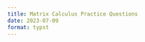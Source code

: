 ```yaml
---
title: Matrix Calculus Practice Questions
date: 2023-07-09
format: typst
---
```


```{=typst}
Questions compiled by #link("https://forbo7.github.io/about.html", [#underline[Salman Naqvi]]).
All question in this paper are based of the #link("https://explained.ai/matrix-calculus/#notation", [#underline[The Matrix Calculus You Need For Deep Learning]]) paper by #link("https://www.linkedin.com/in/terence-parr/", [#underline[Terence Parr]]) and #link("https://www.fast.ai/about.html#jeremy-howard", [#underline[Jeremy Howard]]).
Do let me know of any corrections.
#outline(title: none, target: heading.where(level: 2), )
== Questions
#let arr(var) = {$upright(arrow(#var))$}
#let partial(out, inp) = {$(diff out)/(diff inp)$}
#let derive(out, inp) = {$(dif out)/(dif inp)$}
#let dotp(v1, v2) = {$arr(v1) dot arr(v2)$}
#set math.vec(delim: "[")
#set math.mat(delim: "[")
#set enum(numbering: "1.a.i.")
#par(leading: 0.7cm, justify: true)[
+ #link(<a1>)[Find $derive(, x) 9(x+x^2)$.] <q1>
+ #link(<a2>)[$f(x, y) = 3x^2 y$. Find $nabla f(x, y)$.] <q2>
+ #link(<a3>)[$f(x, y) = 3x^2 y$ and $g(x, y) = 2x + y^8$.] <q3>
  + Find the Jacobian containing $nabla f(x, y)$ and $nabla g(x, y)$ in numerator layout.
  + Find the Jacobian containing $nabla f(x, y)$ and $nabla g(x, y)$ in denominator layout.
+ Let $arr(y) = arr(f)(arr(x)) = f_i (x_i) = x_i$. Show that $partial(arr(y), arr(x)) = I$. <q4>
+ $arr(y) = arr(f)(arr(w)) circle arr(g)(arr(x)) = f_i (w_i) circle g_i (x_i)$. Prove the following identities. <q5>
  + If $arr(y) = arr(f)(arr(w)) plus.circle arr(g)(arr(w))$,
    + show that $partial((arr(w) plus.circle arr(x)), arr(w)) = I$.
    + show that $partial((arr(w) plus.circle arr(x)), arr(x)) = I$.
  + If $arr(y) = arr(f)(arr(w)) minus.circle arr(g)(arr(w))$,
    + show that $partial((arr(w) minus.circle arr(x)), arr(w)) = I$.
    + show that $partial((arr(w) minus.circle arr(x)), arr(x)) = -I$.
  + If $arr(y) = arr(f)(arr(w)) times.circle arr(g)(arr(w))$,
    + show that $partial((arr(w) times.circle arr(x)), arr(w)) = "diag"(arr(x))$.
    + show that $partial((arr(w) times.circle arr(x)), arr(x)) = "diag"(arr(w))$.
  + If $arr(y) = arr(f)(arr(w)) \u{2298} arr(g)(arr(w))$,
    + show that $partial((arr(w) \u{2298} arr(x)), arr(w)) = I$.
    + show that $partial((arr(w) \u{2298} arr(x)), arr(x)) = I$.
+ $arr(y) = arr(f)(arr(x)) circle arr(g)(z) = arr(x) circle arrow(1)z$. Prove the following identities once with matricies and once with a general form of the equation. <q6>
  + $partial((arr(x) plus.circle z), arr(x)) = I$
  + $partial((arr(x) plus.circle z), z) = arrow(1)$
  + $partial((arr(x) times.circle z), arr(x)) = I z$
  + $partial((arr(x) times.circle z), z) = arr(x)$
+ $y = "sum"(arr(f)(arr(x))) = sum^n_(i=1) f_i (arr(x))$, where $f_i (arr(x)) ≠ x_i$. Show that $partial(y, arr(x)) = mat(sum_i partial(f_i(arr(x)), x_1), sum_i partial(f_i(arr(x)), x_2), dots.c, sum_i partial(f_i(arr(x)), x_n))$. <q7>
+ $y = "sum"(arr(x))$. Show that $nabla y = arrow(1)^T$. <q8>
+ $y = "sum"(arr(x)z)$. <q9>
  + Show that $partial(y, arr(x)) = arrow(1)^T z$.
  + Show that $partial(y, z) = "sum"(arr(x))$.
+ #link(<a10>)[Find $derive(, x) sin(x^2)$.] <q10>
+ #link(<a11>)[$y = ln(sin^2(x^3))$. Find $derive(y, x)$.] <q11>
+ #link(<a12>)[$y = f(x) = x + x^2$. Solve for $derive(y, x)$ using total derivatives.] <q12>
+  #link(<a13>)[Show that $partial(f(x_1, u_1, ..., u_n), x) = partial(f, x) + sum^n_(i=1) partial(f, u_i) partial(u_i, x)$, where $u_1, u_2, ..., u_n$ are all functions of $x$.] <q13>
  + Further simplify $partial(f, x) + sum^n_(i=1) partial(f, u_i) partial(u_i, x)$ to $sum^(n+1)_(i=1) partial(f, u_i) partial(u_i, x)$.
+ #link(<a14>)[$f(x) = sin(x + x^2)$. Solve for $partial(f(x), x)$.] <q14>
+ #link(<a15>)[$y = x dot x^2$. Solve for $derive(y, x)$ using total derivatives.] <q15>
+ $arr(y) = arr(f)(x) = vec(y_1(x), y_2(x)) = vec(f_1(x), f_2(x)) = vec(ln(x^2), sin(3x))$. Find $partial(arr(y), x)$. <q16>
+ #link(<a17>)[$arr(y) = arr(f)(arr(g)(x))$. Show that $partial(arr(y), x) = partial(arr(f), arr(g)) partial(arr(g), x)$.] <q17>
+ $arr(y) = arr(f)(arr(g)(arr(x)))$, where $f_i (arr(x)) = g_i (arr(x)) = x_i$. <q18>
  + Show that $partial(arr(f), arr(g)) = "diag"(partial(f_i, g_i))$.
  + Show that $partial(arr(g), arr(x)) = "diag"(partial(g_i, x_i))$.
  + Show that $partial(, arr(x))arr(f)(arr(g)(arr(x))) = "diag"(partial(f_i, g_i) partial(g_i, x_i))$
+ #link(<a19>)[$y = "max"(0, arr(w) dot arr(x) + b)$.] <q19>
  + Find $partial((arr(w) times.circle arr(x)), arr(w))$.
  + Now find $partial("sum"(arr(u)), arr(u))$, where $arr(u) = vec(u_1, u_2, dots.v, u_n)$.
  + Therefore, find 
    + $partial((arr(w) dot arr(x) + b), arr(w))$.
    + $partial((arr(w) dot arr(x) + b), b)$.
  + Let $z = arr(w) dot arr(x) + b, therefore y = "max"(0, z)$. Find $partial(y, z)$.
  + Finally, find
    + $partial(y, arr(w))$.
    + $partial(y, b)$.
+ #link(<a20>)[The MSE (Mean Squared Error) for two values is given by $((hat(y)-y)^2)/2$, where $y$ denotes a prediction and $hat(y)$ denotes the corresponding target. ] <q20>
  +  If we have multiple data samples that are stored in another vector, $arr(X) = mat(arr(x)_1, arr(x)_2, dots.c, arr(x)_n)^T$, and the targets for each sample are stored in $arr(y) = mat(y_1, y_2, dots.c, y_n)^T$, and that a prediction is given by $"max"(arr(w) dot arr(x)_i + b)$, show that the MSE simplifies to $1/N sum^N_(i=1) (y_i - "max"(0, arr(w) dot arr(x)_i + b))^2$, where $N = |X|$.
  + Find $partial((arr(w) dot arr(x)_i + b), arr(w))$.
  + Find $partial("max"(arr(w) dot arr(x)_i + b), arr(w))$.
  + Find $partial((y_i - "max"(arr(w) dot arr(x)_i + b)), arr(w))$.
  + Find $partial((y_i - "max"(arr(w) dot arr(x)_i + b)), arr(w))^2$.
  + Finally, find $partial("MSE", arr(w)) = partial(, arr(w)) (1/N sum^N_(i=1) (y_i - "max"(0, arr(w) dot arr(x)_i + b))^2)$. Simplify the answer by letting $e_i = arr(w) dot arr(x)_i + b - y_i$.
  + Similarly, solve for $partial("MSE", b)$ and simplify with $e_i$.
  + Instead of finding the partial derivative with respect to $arr(w)$ and $b$ separately, we can let $hat(upright(w)) = mat(arr(w)^T, b)^T$ and let $hat(upright(x))_i = mat(arr(x)^T_i, 1)$, and instead solve for $partial("MSE", hat(upright(w)))$. Solve for $partial("MSE", hat(upright(w)))$ and simplify by letting $e_i = hat(upright(w)) dot hat(upright(x))_i - y$.
]
\
\
\
\
\
\
\
\
\
\
\
\
\
\
\
\
\
\
\
\
\
\
\
\
\
\
\
== Answers <ans>
#par(leading: 1cm)[
  + #link(<q1>)[$derive(, x)9(x+x^2) = 9+18x$] <a1>
  + #link(<q2>)[$nabla f(x, y) = vec(6 x y, 3x^2)$] <a2>
  + #link(<q3>)[#sym.space #sym.space #sym.space]<a3>
    + $J = mat(6 x y, 3 x^2; 2, 8y^7)$
    + $J = mat(6 x y, 2; 3 x^2, 8y^7)$
  10. #link(<q10>)[$derive(, x) sin(x^2) = 2x cos(x^2)$] <a10>
  + #link(<q11>)[$derive(y, x) = (6x^2 cos(x^3))/sin(x^3)$] <a11>
  + #link(<q12>)[$derive(y, x) = 1+2x$] <a12>
  + #link(<q13>)[#sym.space #sym.space #sym.space]<a13>
    + Let $x = u_(n+1)$. Then $partial(f(u_1, ..., u_(n+1)), x) = sum^(n+1)_(i=1) partial(f, u_i) partial(u_i, x)$.
  + #link(<q14>)[$derive(f(x), x) = cos(x + x^2)(1+2x)$] <a14>
  + #link(<q15>)[$derive(y, x) = 3x^2$] <a15>
  17. #link(<q17>)[$derive(arr(y), x) = vec(2/x, 3cos(3x))$] <a17>
  #enum(start: 19, 
  [ #link(<q19>)[#sym.space #sym.space #sym.space]<a19>
    + $partial((arr(w) times.circle arr(x)), arr(w)) = "diag"(arr(x))$
    + $partial("sum"(arr(u)), arr(u)) = arrow(1)^T$
    +
      + $partial(y, arr(w)) = arr(x)^T$
      + $partial(y, b) = 1$
    + $partial(y, z) = cases(0 &" " z ≤ 0, 1 &" " z > 0)$
    + 
      + $partial(y, arr(w)) = cases(arrow(0)^T &" " arr(w) dot arr(x) + b ≤ 0, arr(x)^T &" " arr(w) dot arr(x) + b >0)$
      + $partial(y, b) = cases(0 &" " arr(w) dot arr(x) + b ≤ 0, 1 &" " arr(w) dot arr(x) + b >0)$
  ], 
  [ #link(<q20>)[#sym.space #sym.space #sym.space]<a20>
    + For a single sample, $"MSE" = (y - (arr(w) dot arr(x) + b))^2/2$. Therefore, for multiple samples, $"MSE" = 1/N sum^N_(i=1) (y_i - (arr(w) dot arr(x)_i + b))^2$.
    + $partial((arr(w) dot arr(x)_i + b), arr(w)) = arr(x)_i^T$
    + $partial(max(0, arr(w) dot arr(x)_i + b), arr(w)) = cases(arrow(0)^T &" " dotp(w, x) + b, arr(x)_i^T &" " dotp(w, x_i) + b)$
    + $partial((y_i - max(0, dotp(w, x_i) + b)), arr(w)) = cases(arr(0)^T &" " dotp(w, x_i) + b ≤ 0, -arr(x)^T_i &" " dotp(w, x) + b > 0)$
    + $partial((y_i - max(0, dotp(w, x_i) + b))^2, arr(w)) = cases(arr(0)^T &" " dotp(w, x) + b ≤ 0, -2(y_i - "max"(dotp(w, x_i) + b))arr(x)^T_i &" " dotp(w, x_i) + b > 0)$
    + $partial(, arr(w))(1/N sum^N_(i=1) (y_i - "max"(0, dotp(w, x_i) + b))^2) = cases(arr(0)^T &" " dotp(w, x_i) + b ≤ 0, 2/N sum^N_(i=1) e_i arr(x)_i^T &" " dotp(w, x_i) + b > 0)$
    + $partial(, b)(1/N sum^N_(i=1) (y_i - "max"(0, dotp(w, x_i) + b))^2) = cases(arr(0)^T &" " dotp(w, x_i) + b ≤ 0, 2/N sum^N_(i=1) e_i &" " dotp(w, x_i) + b > 0)$
    + $partial(, hat(upright(w)))(1/N sum^N_(i=1) (y_i - "max"(0, hat(upright(w)) dot hat(upright(x))))^2) = cases(arr(0)^T &" " hat(upright(w)) dot hat(upright(x)) ≤ 0, 2/N sum^N_(i=1) e_i hat(upright(x))_i^T &" " hat(upright(w)) dot hat(upright(x)) > 0)$
  ],
  )
\
\
]  
```